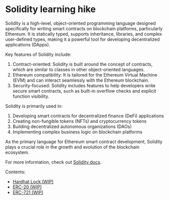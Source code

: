 # Solidity learning hike

Solidity is a high-level, object-oriented programming language designed specifically for writing smart contracts on blockchain platforms, particularly Ethereum. It is statically typed, supports inheritance, libraries, and complex user-defined types, making it a powerful tool for developing decentralized applications (DApps).

Key features of Solidity include:

1. Contract-oriented: Solidity is built around the concept of contracts, which are similar to classes in other object-oriented languages.
2. Ethereum compatibility: It is tailored for the Ethereum Virtual Machine (EVM) and can interact seamlessly with the Ethereum blockchain.
3. Security-focused: Solidity includes features to help developers write secure smart contracts, such as built-in overflow checks and explicit function visibility.

Solidity is primarily used in:

1. Developing smart contracts for decentralized finance (DeFi) applications
2. Creating non-fungible tokens (NFTs) and cryptocurrency tokens
3. Building decentralized autonomous organizations (DAOs)
4. Implementing complex business logic on blockchain platforms

As the primary language for Ethereum smart contract development, Solidity plays a crucial role in the growth and evolution of the blockchain ecosystem.

For more information, check out [Solidity docs](https://docs.soliditylang.org/en/v0.8.26/).

Contents:
- [Hardhat Lock (WIP)](/lock)
- [ERC-20 (WIP)](/erc20)
- [ERC-721 (WIP)](/erc721)
